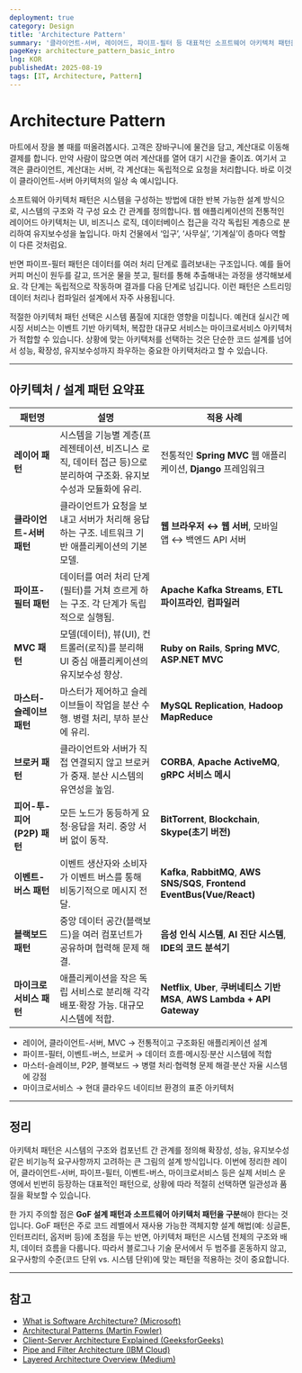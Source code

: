 ```yaml
---
deployment: true
category: Design
title: 'Architecture Pattern'
summary: '클라이언트-서버, 레이어드, 파이프-필터 등 대표적인 소프트웨어 아키텍처 패턴을 일상적인 비유와 함께 정리합니다.'
pageKey: architecture_pattern_basic_intro
lng: KOR
publishedAt: 2025-08-19
tags: [IT, Architecture, Pattern]
---
```


# Architecture Pattern

마트에서 장을 볼 때를 떠올려봅시다. 고객은 장바구니에 물건을 담고, 계산대로 이동해 결제를 합니다. 만약 사람이 많으면 여러 계산대를 열어 대기 시간을 줄이죠. 여기서 고객은 클라이언트, 계산대는 서버, 각 계산대는 독립적으로 요청을 처리합니다. 바로 이것이 클라이언트-서버 아키텍처의 일상 속 예시입니다.


소프트웨어 아키텍처 패턴은 시스템을 구성하는 방법에 대한 반복 가능한 설계 방식으로, 시스템의 구조와 각 구성 요소 간 관계를 정의합니다. 웹 애플리케이션의 전통적인 레이어드 아키텍처는 UI, 비즈니스 로직, 데이터베이스 접근을 각각 독립된 계층으로 분리하여 유지보수성을 높입니다. 마치 건물에서 ‘입구’, ‘사무실’, ‘기계실’이 층마다 역할이 다른 것처럼요.



반면 파이프-필터 패턴은 데이터를 여러 처리 단계로 흘려보내는 구조입니다. 예를 들어 커피 머신이 원두를 갈고, 뜨거운 물을 붓고, 필터를 통해 추출해내는 과정을 생각해보세요. 각 단계는 독립적으로 작동하며 결과를 다음 단계로 넘깁니다. 이런 패턴은 스트리밍 데이터 처리나 컴파일러 설계에서 자주 사용됩니다.



적절한 아키텍처 패턴 선택은 시스템 품질에 지대한 영향을 미칩니다. 예컨대 실시간 메시징 서비스는 이벤트 기반 아키텍처, 복잡한 대규모 서비스는 마이크로서비스 아키텍처가 적합할 수 있습니다. 상황에 맞는 아키텍처를 선택하는 것은 단순한 코드 설계를 넘어서 성능, 확장성, 유지보수성까지 좌우하는 중요한 아키택처라고 할 수 있습니다.

---

## 아키텍처 / 설계 패턴 요약표

| **패턴명**             | **설명**                                                             | **적용 사례**                                                                  |
| ------------------- | ------------------------------------------------------------------ | -------------------------------------------------------------------------- |
| **레이어 패턴**          | 시스템을 기능별 계층(프레젠테이션, 비즈니스 로직, 데이터 접근 등)으로 분리하여 구조화. 유지보수성과 모듈화에 유리. | 전통적인 **Spring MVC** 웹 애플리케이션, **Django** 프레임워크                             |
| **클라이언트-서버 패턴**     | 클라이언트가 요청을 보내고 서버가 처리해 응답하는 구조. 네트워크 기반 애플리케이션의 기본 모델.             | **웹 브라우저 ↔ 웹 서버**, 모바일 앱 ↔ 백엔드 API 서버                                      |
| **파이프-필터 패턴**       | 데이터를 여러 처리 단계(필터)를 거쳐 흐르게 하는 구조. 각 단계가 독립적으로 실행됨.                  | **Apache Kafka Streams**, **ETL 파이프라인**, **컴파일러**                          |
| **MVC 패턴**          | 모델(데이터), 뷰(UI), 컨트롤러(로직)를 분리해 UI 중심 애플리케이션의 유지보수성 향상.              | **Ruby on Rails**, **Spring MVC**, **ASP.NET MVC**                         |
| **마스터-슬레이브 패턴**     | 마스터가 제어하고 슬레이브들이 작업을 분산 수행. 병렬 처리, 부하 분산에 유리.                      | **MySQL Replication**, **Hadoop MapReduce**                                |
| **브로커 패턴**          | 클라이언트와 서버가 직접 연결되지 않고 브로커가 중재. 분산 시스템의 유연성을 높임.                    | **CORBA**, **Apache ActiveMQ**, **gRPC 서비스 메시**                            |
| **피어-투-피어(P2P) 패턴** | 모든 노드가 동등하게 요청·응답을 처리. 중앙 서버 없이 동작.                                | **BitTorrent**, **Blockchain**, **Skype(초기 버전)**                           |
| **이벤트-버스 패턴**       | 이벤트 생산자와 소비자가 이벤트 버스를 통해 비동기적으로 메시지 전달.                            | **Kafka**, **RabbitMQ**, **AWS SNS/SQS**, **Frontend EventBus(Vue/React)** |
| **블랙보드 패턴**         | 중앙 데이터 공간(블랙보드)을 여러 컴포넌트가 공유하며 협력해 문제 해결.                          | **음성 인식 시스템**, **AI 진단 시스템**, **IDE의 코드 분석기**                              |
| **마이크로서비스 패턴**      | 애플리케이션을 작은 독립 서비스로 분리해 각각 배포·확장 가능. 대규모 시스템에 적합.                   | **Netflix**, **Uber**, **쿠버네티스 기반 MSA**, **AWS Lambda + API Gateway**      |


- 레이어, 클라이언트-서버, MVC → 전통적이고 구조화된 애플리케이션 설계
- 파이프-필터, 이벤트-버스, 브로커 → 데이터 흐름·메시징·분산 시스템에 적합
- 마스터-슬레이브, P2P, 블랙보드 → 병렬 처리·협력형 문제 해결·분산 자율 시스템에 강점
- 마이크로서비스 → 현대 클라우드 네이티브 환경의 표준 아키텍처

---

## 정리

아키텍처 패턴은 시스템의 구조와 컴포넌트 간 관계를 정의해 확장성, 성능, 유지보수성 같은 비기능적 요구사항까지 고려하는 큰 그림의 설계 방식입니다. 이번에 정리한 레이어, 클라이언트-서버, 파이프-필터, 이벤트-버스, 마이크로서비스 등은 실제 서비스 운영에서 빈번히 등장하는 대표적인 패턴으로, 상황에 따라 적절히 선택하면 일관성과 품질을 확보할 수 있습니다.

한 가지 주의할 점은 **GoF 설계 패턴과 소프트웨어 아키텍처 패턴을 구분**해야 한다는 것입니다. GoF 패턴은 주로 코드 레벨에서 재사용 가능한 객체지향 설계 해법(예: 싱글톤, 인터프리터, 옵저버 등)에 초점을 두는 반면, 아키텍처 패턴은 시스템 전체의 구조와 배치, 데이터 흐름을 다룹니다. 따라서 블로그나 기술 문서에서 두 범주를 혼동하지 않고, 요구사항의 수준(코드 단위 vs. 시스템 단위)에 맞는 패턴을 적용하는 것이 중요합니다.

---

## 참고

* [What is Software Architecture? (Microsoft)](https://learn.microsoft.com/en-us/azure/architecture/guide/architecture-styles/)
* [Architectural Patterns (Martin Fowler)](https://martinfowler.com/architecture/)
* [Client-Server Architecture Explained (GeeksforGeeks)](https://www.geeksforgeeks.org/client-server-architecture/)
* [Pipe and Filter Architecture (IBM Cloud)](https://www.ibm.com/cloud/learn/patterns-pipe-filter)
* [Layered Architecture Overview (Medium)](https://medium.com/@kaushiknishchint/layered-architecture-in-software-engineering-d9b5fcdb44f2)
